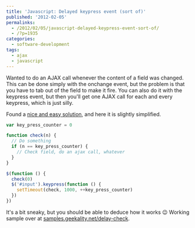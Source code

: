---
title: 'Javascript: Delayed keypress event (sort of)'
published: '2012-02-05'
permalinks:
  - /2012/02/05/javascript-delayed-keypress-event-sort-of/
  - /?p=1935
categories:
  - software-development
tags:
  - ajax
  - javascript
---

Wanted to do an AJAX call whenever the content of a field was changed. This can be done simply with the onchange event, but the problem is that you have to tab out of the field to make it fire. You can also do it with the keypress event, but then you'll get one AJAX call for each and every keypress, which is just silly.

Found a [nice and easy solution](http://www.openjs.com/scripts/events/check_after_typing.php), and here it is slightly simplified.

```js
var key_press_counter = 0

function check(n) {
  // Do something
  if (n == key_press_counter) {
    // Check field, do an ajax call, whatever
  }
}

$(function () {
  check(0)
  $('#input').keypress(function () {
    setTimeout(check, 1000, ++key_press_counter)
  })
})
```

It's a bit sneaky, but you should be able to deduce how it works :wink: Working sample over at [samples.geekality.net/delay-check](http://samples.geekality.net/delay-check/).
